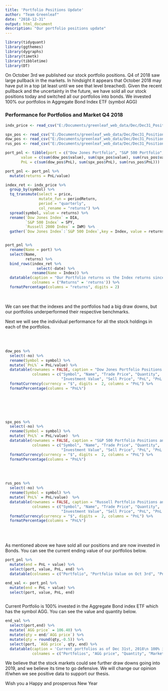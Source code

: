 ```yaml
---
title: 'Portfolio Positions Update'
author: "Team Greenleaf"
date: "2018-12-31"
output: html_document
description: "Our portfolio positions update"
---
```


```r

library(tidyquant)
library(ggthemes)
library(dygraphs)
library(timetk)
library(tibbletime)
library(DT)


```


On October 3rd we published our stock portfolio positions. Q4 of 2018 saw large pullback in the markets. In hindsight it appears that October 2018 may have put in a top (at least until we see that level breached). Given the recent pullback and the uncertainty in the future, we have sold all our stock positions today and switched all our portfolios into bonds. We invested 100% our portfolios in Aggregate Bond Index ETF (symbol AGG)


### Performance for Portfolios and Market Q4 2018

```r

indx_price <- read_csv("E:/Documents/greenleaf_web_data/Dec/Dec31_Position_update/index_price_data.csv")

```



```r

spx_pos <- read_csv("E:/Documents/greenleaf_web_data/Dec/Dec31_Position_update/spx_pos.csv")
dow_pos <- read_csv("E:/Documents/greenleaf_web_data/Dec/Dec31_Position_update/dow_pos.csv")
rus_pos <- read_csv("E:/Documents/greenleaf_web_data/Dec/Dec31_Position_update/rus_pos.csv")


```


```r
port_pnl <- tibble(port = c("Dow Jones Portfolio", "S&P 500 Portfolio", "Russell Portfolio"),
       value = c(sum(dow_pos$value), sum(spx_pos$value), sum(rus_pos$value)),
       PnL = c(sum(dow_pos$PnL), sum(spx_pos$PnL), sum(rus_pos$PnL)))  

port_pnl <- port_pnl %>%
  mutate(returns = PnL/value)

index_ret <- indx_price %>%
  group_by(symbol) %>%
  tq_transmute(select = price,
               mutate_fun = periodReturn,
               period = "quarterly",
               col_rename = "returns") %>%
  spread(symbol, value = returns) %>%
  rename(`Dow Jones Index` = DIA,
         `S&P 500 Index` = SPY,
         `Russell 2000 Index` = IWM) %>%
  gather(`Dow Jones Index`:`S&P 500 Index`,key = Index, value = returns) 


port_pnl %>%
  rename(Name = port) %>%
  select(Name,
         returns) %>%
  bind_rows(index_ret %>%
              select(-date) %>%
            rename(Name = Index)) %>%
  datatable(caption = "Our Portfolio returns vs the Index returns since October 3, 2018", rownames = FALSE,
            colnames = ("Returns" = 'returns')) %>%
  formatPercentage(columns = "returns", digits = 2)


```

<br/>

We can see that the indexes and the portfolios had a big draw downs, but our portfolios underperformed their respective benchmarks.

Next we will see the individual performance for all the stock holdings in each of the portfolios.

<br/>
<br/>

```r

dow_pos %>%
  select(-no) %>%
  rename(Symbol = symbol) %>%
  mutate(`PnL%` = PnL/value) %>%
  datatable(rownames = FALSE, caption = "Dow Jones Portfolio Positions and Performance since October 3, 2018",
            colnames = c("Symbol", "Name", "Trade Price", "Quantity",
                         "Investment Value", "Sell Price", "PnL", "PnL %")) %>%
  formatCurrency(currency = "$", digits =  2, columns = "PnL") %>%
  formatPercentage(columns = "PnL%")
  
  

```

<br/><br/>


```r

spx_pos %>%
  select(-no) %>%
  rename(Symbol = symbol) %>%
  mutate(`PnL%` = PnL/value)  %>%
  datatable(rownames = FALSE, caption = "S&P 500 Portfolio Positions and Performance since October 3, 2018",
            colnames = c("Symbol", "Name", "Trade Price", "Quantity",
                         "Investment Value", "Sell Price", "PnL", "PnL %")) %>%
  formatCurrency(currency = "$", digits =  2, columns = "PnL") %>%
  formatPercentage(columns = "PnL%")

```

<br/>
<br/>


```r

rus_pos %>%
  select(-no) %>%
  rename(Symbol = symbol) %>%
  mutate(`PnL%` = PnL/value)  %>%
  datatable(rownames = FALSE, caption = "Russell Portfolio Positions and Performance since October 3, 2018",
            colnames = c("Symbol", "Name", "Trade Price", "Quantity",
                         "Investment Value", "Sell Price", "PnL", "PnL %")) %>%
  formatCurrency(currency = "$", digits =  2, columns = "PnL") %>%
  formatPercentage(columns = "PnL%")


```

<br/><br/>

As mentioned above we have sold all our positions and are now invested in Bonds. You can see the current ending value of our portfolios below.

```r

port_pnl %>%
  mutate(end = PnL + value) %>%
  select(port, value, PnL, end) %>%
  datatable(colnames = c("Portfolio", "Portfolio Value on Oct 3rd", "PnL on Dec 31st", "Ending Value on Dec 31st"), rownames = FALSE)

end_val <- port_pnl %>%
  mutate(end = PnL + value) %>%
  select(port, value, PnL, end)



```

Current Portfolio is 100% invested in the Aggregate Bond index ETF which has the symbol AGG. You can see the value and quantity below.

```r

end_val %>%
  select(port,end) %>%
  mutate(`AGG price` = 106.40) %>%
  mutate(qty = end/`AGG price`) %>%
  mutate(qty = round(qty,-0.5)) %>%
  select(port, `AGG price`, qty, end) %>%
  datatable(caption = 'Current portfolios as of Dec 31st, 2018\n 100% invested in AGG', rownames = FALSE,
            colnames = c("Portfolios", "AGG price", "Quantity", "Market Value"))


```

We believe that the stock markets could see further draw downs going into 2019, and we believe its time to go defensive. We will change our opinion if/when we see positive data to support our thesis.

Wish you a Happy and prosperous New Year



